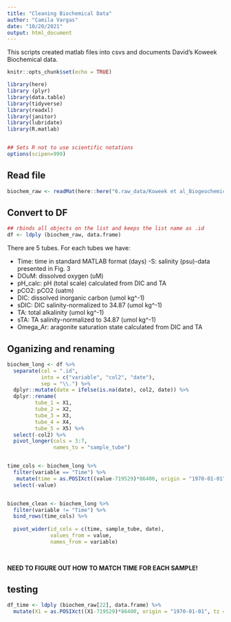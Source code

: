 ```yaml
---
title: "Cleaning Biochemical Data"
author: "Camila Vargas"
date: "10/20/2021"
output: html_document
---
```



This scripts created matlab files into csvs and documents David's Koweek Biochemical data.

```r
knitr::opts_chunk$set(echo = TRUE)

library(here)
library (plyr)
library(data.table)
library(tidyverse)
library(readxl)
library(janitor)
library(lubridate)
library(R.matlab)


## Sets R not to use scientific notations
options(scipen=999) 
```


## Read file
```r
biochem_raw <- readMat(here::here("6.raw_data/Koweek et al_Biogeochemical_Data.mat"))
```

## Convert to DF
```r
## rbinds all objects on the list and keeps the list name as .id
df <- ldply (biochem_raw, data.frame)

```

There are 5 tubes.
For each tubes we have:

- Time: time in standard MATLAB format (days)
-S: salinity (psu)-data presented in Fig. 3
- DOuM: dissolved oxygen (uM)
- pH_calc: pH (total scale) calculated from DIC and TA
- pCO2: pCO2 (uatm)
- DIC: dissolved inorganic carbon (umol kg^-1)
- sDIC: DIC salinity-normalized to 34.87 (umol kg^-1)
- TA: total alkalinity (umol kg^-1)
- sTA: TA salinity-normalized to 34.87 (umol kg^-1)
- Omega_Ar: aragonite saturation state calculated from DIC and TA

## Oganizing and renaming

```r

biochem_long <- df %>% 
  separate(col = ".id",
           into = c("variable", "col2", "date"),
           sep = "\\.") %>% 
  dplyr::mutate(date = ifelse(is.na(date), col2, date)) %>% 
  dplyr::rename(
         tube_1 = X1,
         tube_2 = X2,
         tube_3 = X3,
         tube_4 = X4,
         tube_5 = X5) %>% 
  select(-col2) %>% 
  pivot_longer(cols = 3:7,
               names_to = "sample_tube")


time_cols <- biochem_long %>% 
  filter(variable == "Time") %>% 
   mutate(time = as.POSIXct((value-719529)*86400, origin = "1970-01-01", tz = "HAST")) %>% 
  select(-value)


biochem_clean <- biochem_long %>% 
  filter(variable != "Time") %>% 
  bind_rows(time_cols) %>% 
  
  pivot_wider(id_cols = c(time, sample_tube, date),
              values_from = value,
              names_from = variable)
  
  

```

**NEED TO FIGURE OUT HOW TO MATCH TIME FOR EACH SAMPLE!**

## testing
```r

df_time <- ldply (biochem_raw[22], data.frame) %>% 
  mutate(X1 = as.POSIXct((X1-719529)*86400, origin = "1970-01-01", tz = "HAST"))

```

